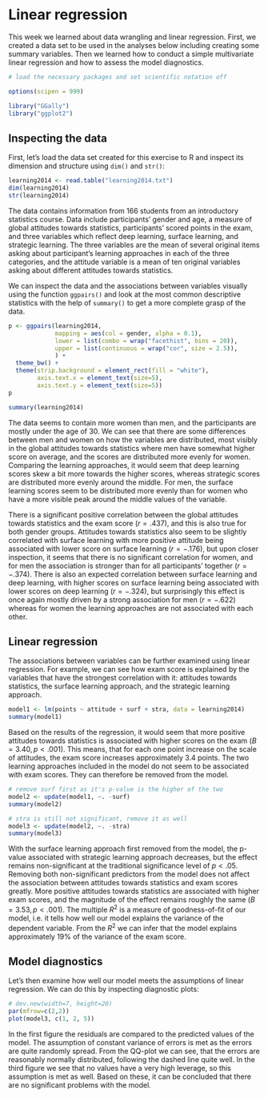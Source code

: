 # Linear regression


This week we learned about data wrangling and linear regression. First, we created a data set to be used in the analyses below including creating some summary variables. Then we learned how to conduct a simple multivariate linear regression and how to assess the model diagnostics.

```r
# load the necessary packages and set scientific notation off

options(scipen = 999)

library("GGally")
library("ggplot2")

```

## Inspecting the data

First, let's load the data set created for this exercise to R and inspect its dimension and structure using `dim()` and `str()`:

```r

learning2014 <- read.table("learning2014.txt")
dim(learning2014)
str(learning2014)

```

The data contains information from 166 students from an introductory statistics course. Data include participants' gender and age, a measure of global attitudes towards statistics, participants' scored points in the exam, and three variables which reflect deep learning, surface learning, and strategic learning. The three variables are the mean of several original items asking about participant's learning approaches in each of the three categories, and the attitude variable is a mean of ten original variables asking about different attitudes towards statistics.\


We can inspect the data and the associations between variables visually using the function `ggpairs()` and look at the most common descriptive statistics with the help of `summary()` to get a more complete grasp of the data.

```r

p <- ggpairs(learning2014, 
             mapping = aes(col = gender, alpha = 0.1), 
             lower = list(combo = wrap("facethist", bins = 20)),
             upper = list(continuous = wrap("cor", size = 2.5)),
             ) + 
  theme_bw() + 
  theme(strip.background = element_rect(fill = "white"), 
        axis.text.x = element_text(size=5), 
        axis.text.y = element_text(size=5))
p

```
```r

summary(learning2014)

```

The data seems to contain more women than men, and the participants are mostly under the age of 30. We can see that there are some differences between men and women on how the variables are distributed, most visibly in the global attitudes towards statistics where men have somewhat higher score on average, and the scores are distributed more evenly for women. Comparing the learning approaches, it would seem that deep learning scores skew a bit more towards the higher scores, whereas strategic scores are distributed more evenly around the middle. For men, the surface learning scores seem to be distributed more evenly than for women who have a more visible peak around the middle values of the variable.\

There is a significant positive correlation between the global attitudes towards statistics and the exam score ($r = .437$), and this is also true for both gender groups. Attitudes towards statistics also seem to be slightly correlated with surface learning with more positive attitude being associated with lower score on surface learning ($r = -.176$), but upon closer inspection, it seems that there is no significant correlation for women, and for men the association is stronger than for all participants' together ($r = -.374$). There is also an expected correlation between surface learning and deep learning, with higher scores on surface learning being associated with lower scores on deep learning ($r = -.324$), but surprisingly this effect is once again mostly driven by a strong association for men ($r = -.622$) whereas for women the learning approaches are not associated with each other.


## Linear regression

The associations between variables can be further examined using linear regression. For example, we can see how exam score is explained by the variables that have the strongest correlation with it: attitudes towards statistics, the surface learning approach, and the strategic learning approach.

```r

model1 <- lm(points ~ attitude + surf + stra, data = learning2014)
summary(model1)
```

Based on the results of the regression, it would seem that more positive attitudes towards statistics is associated with higher scores on the exam ($B = 3.40, p <.001$). This means, that for each one point increase on the scale of attitudes, the exam score increases approximately 3.4 points. The two learning approaches included in the model do not seem to be associated with exam scores. They can therefore be removed from the model.

```r
# remove surf first as it's p-value is the higher of the two
model2 <- update(model1, ~. -surf)
summary(model2)

# stra is still not significant, remove it as well
model3 <- update(model2, ~. -stra)
summary(model3)

```

With the surface learning approach first removed from the model, the p-value associated with strategic learning approach decreases, but the effect remains non-significant at the traditional significance level of $p < .05$. Removing both non-significant predictors from the model does not affect the association between attitudes towards statistics and exam scores greatly. More positive attitudes towards statistics are associated with higher exam scores, and the magnitude of the effect remains roughly the same ($B = 3.53, p <.001$). The multiple $R^2$ is a measure of goodness-of-fit of our model, i.e. it tells how well our model explains the variance of the dependent variable. From the $R^2$ we can infer that the model explains approximately 19% of the variance of the exam score.

## Model diagnostics

Let's then examine how well our model meets the assumptions of linear regression. We can do this by inspecting diagnostic plots:

```r
# dev.new(width=7, height=20)
par(mfrow=c(2,2))
plot(model3, c(1, 2, 5))

```

In the first figure the residuals are compared to the predicted values of the model. The assumption of constant variance of errors is met as the errors are quite randomly spread. From the QQ-plot we can see, that the errors are reasonably normally distributed, following the dashed line quite well. In the third figure we see that no values have a very high leverage, so this assumption is met as well. Based on these, it can be concluded that there are no significant problems with the model.

